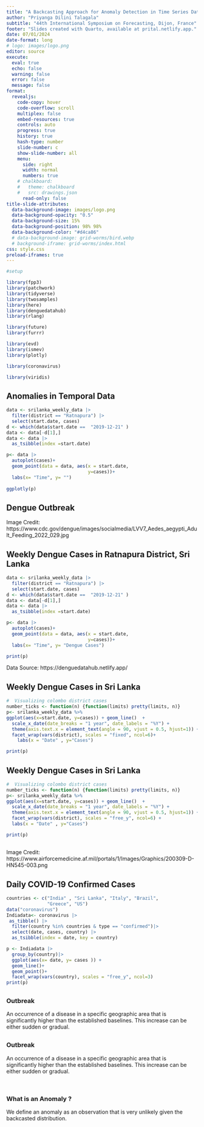 ```yaml
---
title: "A Backcasting Approach for Anomaly Detection in Time Series Data"
author: "Priyanga Dilini Talagala"
subtitle: "44th International Symposium on Forecasting, Dijon, France"
footer: "Slides created with Quarto, available at prital.netlify.app."
date: 07/01/2024
date-format: long
# logo: images/logo.png
editor: source
execute:
  eval: true
  echo: false
  warning: false
  error: false
  message: false   
format:
  revealjs:
    code-copy: hover
    code-overflow: scroll
    multiplex: false
    embed-resources: true
    controls: auto
    progress: true
    history: true
    hash-type: number    
    slide-number: c
    show-slide-number: all  
    menu:
      side: right
      width: normal
      numbers: true
    # chalkboard:
    #   theme: chalkboard
    #   src: drawings.json
      read-only: false
title-slide-attributes:
  data-background-image: images/logo.png
  data-background-opacity: "0.5"
  data-background-size: 15%
  data-background-position: 98% 98%
  data-background-color: "#d4ca86"
  # data-background-image: grid-worms/bird.webp
  # background-iframe: grid-worms/index.html
css: style.css
preload-iframes: true
---
```

```r
#setup

library(fpp3)
library(patchwork)
library(tidyverse)
library(twosamples)
library(here)
library(denguedatahub)
library(rlang)

library(future)
library(furrr)

library(evd)
library(ismev)
library(plotly)

library(coronavirus)

library(viridis)
```
## Anomalies in Temporal Data

```r
data <- srilanka_weekly_data |>
  filter(district == "Ratnapura") |>
  select(start.date, cases) 
d <- which(data$start.date ==  "2019-12-21" )
data <- data[-d[1],]
data <- data |>
  as_tsibble(index =start.date)

p<- data |>
  autoplot(cases)+
  geom_point(data = data, aes(x = start.date,
                              y=cases))+
  labs(x= "Time", y= "")
 
ggplotly(p)


```


## Dengue Outbreak {background-color="black" background-image="images/Dengue-Cases - Copy.jpg" 
background-size="slide" 
background-position="90% 0%"}


::: {.footer}
Image Credit: https://www.cdc.gov/dengue/images/socialmedia/LVV7_Aedes_aegypti_Adult_Feeding_2022_029.jpg

:::



## {background-color="black"
background-image="images/france.png" 
background-size="contain"}



## Weekly Dengue Cases in Ratnapura District, Sri Lanka



```r
data <- srilanka_weekly_data |>
  filter(district == "Ratnapura") |>
  select(start.date, cases) 
d <- which(data$start.date ==  "2019-12-21" )
data <- data[-d[1],]
data <- data |>
  as_tsibble(index =start.date)

p<- data |>
  autoplot(cases)+
  geom_point(data = data, aes(x = start.date,
                              y=cases))+
  labs(x= "Time", y= "Dengue Cases")

print(p)
```

Data Source: https://denguedatahub.netlify.app/


## Weekly Dengue Cases in Sri Lanka

```r


#  Visualizing colombo district cases
number_ticks <- function(n) {function(limits) pretty(limits, n)}
p<- srilanka_weekly_data %>%  
ggplot(aes(x=start.date, y=cases)) + geom_line()  + 
  scale_x_date(date_breaks = "1 year", date_labels = "%Y") + 
  theme(axis.text.x = element_text(angle = 90, vjust = 0.5, hjust=1)) +
  facet_wrap(vars(district), scales = "fixed", ncol=6)+
    labs(x = "Date" , y="Cases")

print(p)
```
## Weekly Dengue Cases in Sri Lanka

```r


#  Visualizing colombo district cases
number_ticks <- function(n) {function(limits) pretty(limits, n)}
p<- srilanka_weekly_data %>%  
ggplot(aes(x=start.date, y=cases)) + geom_line()  + 
  scale_x_date(date_breaks = "1 year", date_labels = "%Y") + 
  theme(axis.text.x = element_text(angle = 90, vjust = 0.5, hjust=1)) +
  facet_wrap(vars(district), scales = "free_y", ncol=6) +
  labs(x = "Date" , y="Cases")

print(p)
```

## {background-color="black" background-image="images/covid.png" 
background-size="slide" }


::: {.footer}
Image Credit: https://www.airforcemedicine.af.mil/portals/1/Images/Graphics/200309-D-HN545-003.png

:::


## Daily COVID-19 Confirmed Cases 

```r

countries <- c("India" , "Sri Lanka", "Italy", "Brazil",
               "Greece", "US")
data("coronavirus")
Indiadata<- coronavirus |>
 as_tibble() |>
  filter(country %in% countries & type == "confirmed")|>
  select(date, cases, country) |>
  as_tsibble(index = date, key = country)

p <- Indiadata |>
  group_by(country)|>
  ggplot(aes(x= date, y= cases )) +
  geom_line()+
  geom_point()+
  facet_wrap(vars(country), scales = "free_y", ncol=3)
print(p)
```


## 

### Outbreak 

An occurrence of a disease in a specific geographic area that is significantly higher than the established baselines. This increase can be either sudden or gradual.

## {auto-animate=true}

### Outbreak 

An occurrence of a disease in a specific geographic area that is significantly higher than the established baselines. This increase can be either sudden or gradual.

$$\quad$$


### What is an Anomaly ?

We define an anomaly as an observation that is very unlikely given the backcasted distribution.





